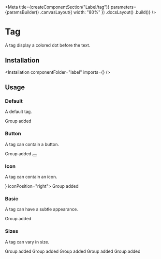
<Meta
    title={createComponentSection("Label/tag")}
    parameters={paramsBuilder()
        .canvasLayout({ width: "80%" })
        .docsLayout(<ReactComponentsLayout semanticPath="/elements/label" />)
        .build()}
/>

# Tag

A tag display a colored dot before the text.

## Installation

<Installation componentFolder="label" imports={<Imports />} />

## Usage

### Default

A default tag.

<Preview>
    <Story name="default">
        <Label tag>
            <Label circular empty size="mini" color="red" />
            Group added
        </Label>
    </Story>
</Preview>

### Button

A tag can contain a button.

<Preview>
    <Story name="button">
        <Label tag button>
            <Label circular empty size="mini" color="red" />
            Group added
            <Button type="button" icon circular size="tiny" ghost>
                <CloseIcon24 />
            </Button>
        </Label>
    </Story>
</Preview>

### Icon

A tag can contain an icon.

<Preview>
    <Story name="icon">
        <Label tag icon={<CommunicationIcon />} iconPosition="right">
            <Label circular empty size="mini" color="red" />
            Group added
        </Label>
    </Story>
</Preview>

### Basic

A tag can have a subtle appearance.

<Preview>
    <Story name="basic">
        <Label basic tag>
            <Label circular empty size="mini" color="red" />
        Group added
        </Label>
    </Story>
</Preview>

### Sizes

A tag can vary in size.

<Preview>
    <Story name="sizes">
        <div className="flex items-end items-space-between">
            <Label size="mini" tag>
                <Label circular empty size="mini" color="red" />
                Group added
            </Label>
            <Label size="tiny" tag>
                <Label circular empty size="mini" color="red" />
                Group added
            </Label>
            <Label size="small" tag>
                <Label circular empty size="mini" color="red" />
                Group added
            </Label>
            <Label tag>
                <Label circular empty size="mini" color="red" />
                Group added
            </Label>
            <Label size="large" tag>
                <Label circular empty size="mini" color="red" />
                Group added
            </Label>
        </div>
    </Story>
</Preview>
